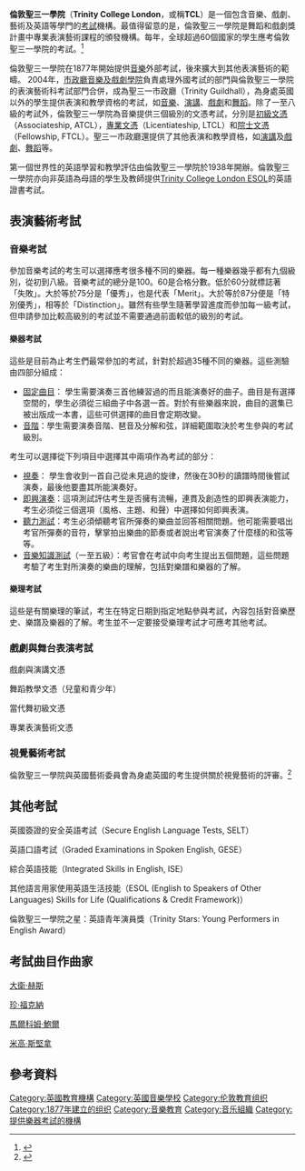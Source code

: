 {{Link style|time=2020-06-16T09:46:10+00:00}}

{{Infobox company
| name             = 倫敦聖三一學院
| logo             = 
| logo_size        = 
| caption          = 
| native_name      = Trinity College London
| former type      = 
| type             = [[慈善组织|慈善组织]]
| industry         = [[音乐教育|音乐教育]]
| genre            = 
| foundation       = 1877
| location_city    = 伦敦
| location_country = {{UK}}
| locations        = 
| area_served      = 全球60个国家
| key_people       = Sarah Kemp（執行長）<br>Colette Bowe（主席）<br>
| products         = 音乐考试、乐谱出版物、数字音乐应用、音乐教育课程和活动
| homepage         = {{URL|https://www.trinitycollege.com}}
}}
'''倫敦聖三一學院'''（'''Trinity College London'''，或稱'''TCL'''）是一個包含音樂、戲劇、藝術及英語等學門的[[考試|考試]]機構。最值得留意的是，倫敦聖三一學院是舞蹈和戲劇獎計畫中專業表演藝術課程的頒發機構。每年，全球超過60個國家的學生應考倫敦聖三一學院的考試。<ref>{{Cite web|title=倫敦聖三一學院官方網站|url=http://www.trinitycollege.co.uk/|accessdate=|author=|date=|format=|publisher=|language=|archive-date=2018-06-13|archive-url=https://web.archive.org/web/20180613163802/http://www.trinitycollege.co.uk/|dead-url=no}}</ref>

倫敦聖三一學院在1877年開始提供[[音樂|音樂]]外部考試，後來擴大到其他表演藝術的範疇。 2004年，[[市政廳音樂及戲劇學院|市政廳音樂及戲劇學院]]負責處理外國考試的部門與倫敦聖三一學院的表演藝術科考試部門合併，成為聖三一市政廳（Trinity Guildhall），為身處英國以外的學生提供表演和教學資格的考試，如[[音樂|音樂]]、[[演講|演講]]、[[戲劇|戲劇]]和[[舞蹈|舞蹈]]。除了一至八級的考試外，倫敦聖三一學院為音樂提供三個級別的文憑考試，分別是[[初級文憑|初級文憑]]（Associateship, ATCL），[[專業文憑|專業文憑]]（Licentiateship, LTCL）和[[院士文憑|院士文憑]]（Fellowship, FTCL）。聖三一市政廳還提供了其他表演和教學資格，如[[演講|演講]]及[[戲劇|戲劇]]、[[舞蹈|舞蹈]]等。

第一個世界性的英語學習和教學評估由倫敦聖三一學院於1938年開辦。倫敦聖三一學院亦向非英語為母語的學生及教師提供[[:en:Trinity_College_London_ESOL|Trinity College London ESOL]]的英語證書考試。

== 表演藝術考試 ==
=== 音樂考試 ===
參加音樂考試的考生可以選擇應考很多種不同的樂器。每一種樂器幾乎都有九個級別，從初到八級。音樂考試的總分是100。60是合格分數。低於60分就標誌著「失敗」。大於等於75分是「優秀」，也是代表「Merit」。大於等於87分便是「特別優秀」，相等於「Distinction」。雖然有些學生隨著學習進度而參加每一級考試，但申請參加比較高級別的考試並不需要通過前面較低的級別的考試。

==== 樂器考試 ====
這些是目前為止考生們最常參加的考試，針對於超過35種不同的樂器。這些測驗由四部分組成：

* [[固定曲目|固定曲目]]： 學生需要演奏三首他練習過的而且能演奏好的曲子。曲目是有選擇空間的，學生必須從三組曲子中各選一首。對於有些樂器來說，曲目的選集已被出版成一本書，這些可供選擇的曲目會定期改變。
* [[音階|音階]]：學生需要演奏音階、琶音及分解和弦，詳細範圍取決於考生參與的考試級別。

考生可以選擇從下列項目中選擇其中兩項作為考試的部分：

* [[視奏|視奏]]： 學生會收到一首自己從未見過的旋律，然後在30秒的讀譜時間後嘗試演奏，最後他要盡其所能演奏好。
* [[即興演奏|即興演奏]]：這項測試評估考生是否擁有流暢，連貫及創造性的即興表演能力，考生必須從三個選項（風格、主題、和聲）中選擇如何即興表演。
* [[聽力測試|聽力測試]]：考生必須傾聽考官所彈奏的樂曲並回答相關問題。他可能需要唱出考官所彈奏的音符，擊掌拍出樂曲的節奏或者說出考官演奏了什麼樣的和弦等等。
* [[音樂知識測試|音樂知識測試]]（一至五級）：考官會在考試中向考生提出五個問題，這些問題考驗了考生對所演奏的樂曲的理解，包括對樂譜和樂器的了解。

==== 樂理考試 ====
這些是有關樂理的筆試，考生在特定日期到指定地點參與考試，內容包括對音樂歷史、樂譜及樂器的了解。考生並不一定要接受樂理考試才可應考其他考試。

=== 戲劇與舞台表演考試 ===
戲劇與演講文憑

舞蹈教學文憑（兒童和青少年）

當代舞初級文憑

專業表演藝術文憑

=== 視覺藝術考試 ===
倫敦聖三一學院與英國藝術委員會為身處英國的考生提供關於視覺藝術的評審。<ref>{{Cite web|title=Arts Award|url=https://www.artsaward.org.uk/site/?id=64%20Arts%20Award|accessdate=|author=|date=|format=|publisher=|language=|archive-date=2017-01-04|archive-url=https://web.archive.org/web/20170104112409/http://www.artsaward.org.uk/site/?id=64%20Arts%20Award|dead-url=no}}</ref>

== 其他考試 ==
英國簽證的安全英語考試（Secure English Language Tests, SELT）

英語口語考試（Graded Examinations in Spoken English, GESE）

綜合英語技能（Integrated Skills in English, ISE）

其他語言用家使用英語生活技能（ESOL (English to Speakers of Other Languages) Skills for Life (Qualifications & Credit Framework)）

倫敦聖三一學院之星：英語青年演員獎（Trinity Stars: Young Performers in English Award）

==考試曲目作曲家==
[[大衛·赫斯|大衛·赫斯]]

[[珍·福克納|珍·福克納]]

[[馬爾科姆·鮑爾|馬爾科姆·鮑爾]]

[[米高·斯堅拿|米高·斯堅拿]]

==參考資料==

[[Category:英國教育機構|Category:英國教育機構]]
[[Category:英國音樂學校|Category:英國音樂學校]]
[[Category:伦敦教育组织|Category:伦敦教育组织]]
[[Category:1877年建立的组织|Category:1877年建立的组织]]
[[Category:音樂教育|Category:音樂教育]]
[[Category:音乐組織|Category:音乐組織]]
[[Category:提供樂器考試的機構|Category:提供樂器考試的機構]]